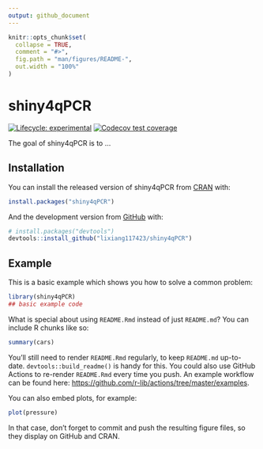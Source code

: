 ```yaml
---
output: github_document
---
```


<!-- README.md is generated from README.Rmd. Please edit that file -->

```r
knitr::opts_chunk$set(
  collapse = TRUE,
  comment = "#>",
  fig.path = "man/figures/README-",
  out.width = "100%"
)
```

# shiny4qPCR

<!-- badges: start -->
[![Lifecycle: experimental](https://img.shields.io/badge/lifecycle-experimental-orange.svg)](https://lifecycle.r-lib.org/articles/stages.html#experimental)
[![Codecov test coverage](https://codecov.io/gh/lixiang117423/shiny4qPCR/branch/main/graph/badge.svg)](https://codecov.io/gh/lixiang117423/shiny4qPCR?branch=main)
<!-- badges: end -->

The goal of shiny4qPCR is to ...

## Installation

You can install the released version of shiny4qPCR from [CRAN](https://CRAN.R-project.org) with:

``` r
install.packages("shiny4qPCR")
```

And the development version from [GitHub](https://github.com/) with:

``` r
# install.packages("devtools")
devtools::install_github("lixiang117423/shiny4qPCR")
```
## Example

This is a basic example which shows you how to solve a common problem:

```r
library(shiny4qPCR)
## basic example code
```

What is special about using `README.Rmd` instead of just `README.md`? You can include R chunks like so:

```r
summary(cars)
```

You'll still need to render `README.Rmd` regularly, to keep `README.md` up-to-date. `devtools::build_readme()` is handy for this. You could also use GitHub Actions to re-render `README.Rmd` every time you push. An example workflow can be found here: <https://github.com/r-lib/actions/tree/master/examples>.

You can also embed plots, for example:

```r
plot(pressure)
```

In that case, don't forget to commit and push the resulting figure files, so they display on GitHub and CRAN.
